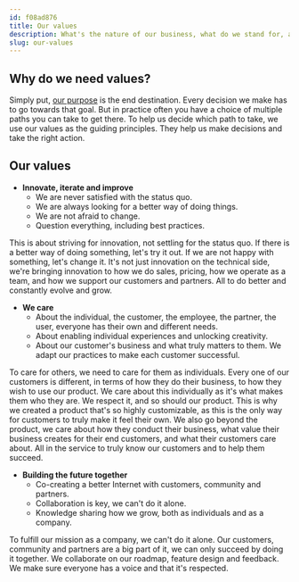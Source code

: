 ```yaml
---
id: f08ad876
title: Our values
description: What's the nature of our business, what do we stand for, and what are our values?
slug: our-values
---
```


## Why do we need values?

Simply put, [our purpose](/docs/handbook/company/why-webiny-exists) is the end destination. Every decision we make has to go towards that goal. But in practice often you have a choice of multiple paths you can take to get there. To help us decide which path to take, we use our values as the guiding principles. They help us make decisions and take the right action.

## Our values

- **Innovate, iterate and improve**
    - We are never satisfied with the status quo.
    - We are always looking for a better way of doing things.
    - We are not afraid to change.
    - Question everything, including best practices.

This is about striving for innovation, not settling for the status quo. If there is a better way of doing something, let's try it out. If we are not happy with something, let's change it. It's not just innovation on the technical side, we're bringing innovation to how we do sales, pricing, how we operate as a team, and how we support our customers and partners. All to do better and constantly evolve and grow. 

- **We care**
    - About the individual, the customer, the employee, the partner, the user, everyone has their own and different needs.
    - About enabling individual experiences and unlocking creativity.
    - About our customer's business and what truly matters to them. We adapt our practices to make each customer successful.

To care for others, we need to care for them as individuals. Every one of our customers is different, in terms of how they do their business, to how they wish to use our product. We care about this individually as it's what makes them who they are. We respect it, and so should our product. This is why we created a product that's so highly customizable, as this is the only way for customers to truly make it feel their own. We also go beyond the product, we care about how they conduct their business, what value their business creates for their end customers, and what their customers care about. All in the service to truly know our customers and to help them succeed. 

- **Building the future together**
    - Co-creating a better Internet with customers, community and partners.
    - Collaboration is key, we can't do it alone.
    - Knowledge sharing how we grow, both as individuals and as a company.

To fulfill our mission as a company, we can't do it alone. Our customers, community and partners are a big part of it, we can only succeed by doing it together. We collaborate on our roadmap, feature design and feedback. We make sure everyone has a voice and that it's respected.